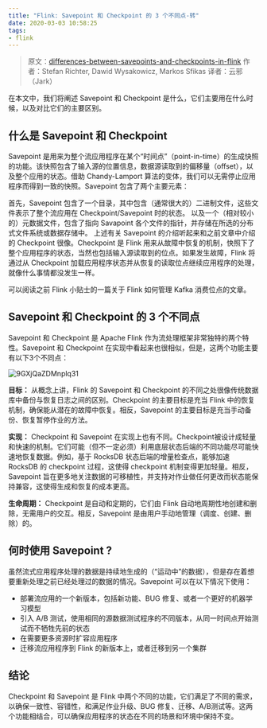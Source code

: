 ```yaml
---
title: "Flink: Savepoint 和 Checkpoint 的 3 个不同点-转"
date: 2020-03-03 10:58:25
tags: 
- flink
---
```


> 原文：[differences-between-savepoints-and-checkpoints-in-flink](https://data-artisans.com/blog/differences-between-savepoints-and-checkpoints-in-flink)
> 作者：Stefan Richter, Dawid Wysakowicz, Markos Sfikas
> 译者：云邪（Jark）

在本文中，我们将阐述 Savepoint 和 Checkpoint 是什么，它们主要用在什么时候，以及对比它们的主要区别。

## 什么是 Savepoint 和 Checkpoint

Savepoint 是用来为整个流应用程序在某个“时间点”（point-in-time）的生成快照的功能。该快照包含了输入源的位置信息，数据源读取到的偏移量（offset），以及整个应用的状态。借助 Chandy-Lamport 算法的变体，我们可以无需停止应用程序而得到一致的快照。Savepoint 包含了两个主要元素：

首先，Savepoint 包含了一个目录，其中包含（通常很大的）二进制文件，这些文件表示了整个流应用在 Checkpoint/Savepoint 时的状态。
以及一个（相对较小的）元数据文件，包含了指向 Savapoint 各个文件的指针，并存储在所选的分布式文件系统或数据存储中。
上述有关 Savepoint 的介绍听起来和之前文章中介绍的 Checkpoint 很像。Checkpoint 是 Flink 用来从故障中恢复的机制，快照下了整个应用程序的状态，当然也包括输入源读取到的位点。如果发生故障，Flink 将通过从 Checkpoint 加载应用程序状态并从恢复的读取位点继续应用程序的处理，就像什么事情都没发生一样。

可以阅读之前 Flink 小贴士的一篇关于 Flink 如何管理 Kafka 消费位点的文章。

## Savepoint 和 Checkpoint 的 3 个不同点

Savepoint 和 Checkpoint 是 Apache Flink 作为流处理框架非常独特的两个特性。Savepoint 和 Checkpoint 在实现中看起来也很相似，但是，这两个功能主要有以下3个不同点：

![9GXjQaZDMnplq31](https://i.loli.net/2020/03/03/9GXjQaZDMnplq31.jpg)

**目标：** 从概念上讲，Flink 的 Savepoint 和 Checkpoint 的不同之处很像传统数据库中备份与恢复日志之间的区别。Checkpoint 的主要目标是充当 Flink 中的恢复机制，确保能从潜在的故障中恢复。相反，Savepoint 的主要目标是充当手动备份、恢复暂停作业的方法。

**实现：** Checkpoint 和 Savepoint 在实现上也有不同。Checkpoint被设计成轻量和快速的机制。它们可能（但不一定必须）利用底层状态后端的不同功能尽可能快速地恢复数据。例如，基于 RocksDB 状态后端的增量检查点，能够加速 RocksDB 的 checkpoint 过程，这使得 checkpoint 机制变得更加轻量。相反，Savepoint 旨在更多地关注数据的可移植性，并支持对作业做任何更改而状态能保持兼容，这使得生成和恢复的成本更高。

**生命周期：** Checkpoint 是自动和定期的，它们由 Flink 自动地周期性地创建和删除，无需用户的交互。相反，Savepoint 是由用户手动地管理（调度、创建、删除）的。

## 何时使用 Savepoint ?

虽然流式应用程序处理的数据是持续地生成的（“运动中”的数据），但是存在着想要重新处理之前已经处理过的数据的情况。Savepoint 可以在以下情况下使用：

- 部署流应用的一个新版本，包括新功能、BUG 修复、或者一个更好的机器学习模型
- 引入 A/B 测试，使用相同的源数据测试程序的不同版本，从同一时间点开始测试而不牺牲先前的状态
- 在需要更多资源时扩容应用程序
- 迁移流应用程序到 Flink 的新版本上，或者迁移到另一个集群

## 结论

Checkpoint 和 Savepoint 是 Flink 中两个不同的功能，它们满足了不同的需求，以确保一致性、容错性，和满足作业升级、BUG 修复、迁移、A/B测试等。这两个功能相结合，可以确保应用程序的状态在不同的场景和环境中保持不变。